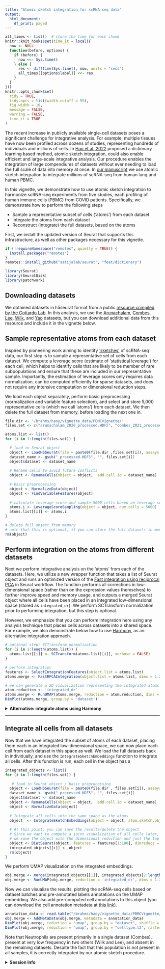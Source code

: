 ```yaml
---
title: "Atomic sketch integration for scRNA-seq data"
output:
  html_document:
    df_print: paged
---
```


```r
all_times <- list()  # store the time for each chunk
knitr::knit_hooks$set(time_it = local({
  now <- NULL
  function(before, options) {
    if (before) {
      now <<- Sys.time()
    } else {
      res <- difftime(Sys.time(), now, units = "secs")
      all_times[[options$label]] <<- res
    }
  }
}))
knitr::opts_chunk$set(
  tidy = TRUE,
  tidy.opts = list(width.cutoff = 95),
  fig.width = 10,
  message = FALSE,
  warning = FALSE,
  time_it = TRUE
)
```


The recent increase in publicly available single-cell datasets poses a significant challenge for integrative analysis. For example, multiple tissues have now been profiled across dozens of studies, representing hundreds of individuals and millions of cells. In [Hao et al, 2022](https://www.biorxiv.org/content/10.1101/2022.02.24.481684v1) proposed a dictionary learning based method, atomic sketch integration, could also enable efficient and large-scale integrative analysis. Our procedure enables the integration of large compendiums of datasets without ever needing to load the full scale of data into memory at once. In [our manuscript](https://www.biorxiv.org/content/10.1101/2022.02.24.481684v1) we use atomic sketch integration to integrate millions of scRNA-seq from human lung and human PBMC.
 
In this vignette, we demonstrate how to use atomic sketch integration to harmonize scRNA-seq experiments from five studies, each profiling of human immune cells (PBMC) from COVID patients. Specifically, we demonstrate how to perform the following steps

* Sample a representative subset of cells ('atoms') from each dataset
* Integrate the atoms from each dataset
* Reconstruct (integrate) the full datasets, based on the atoms

First, we install the updated version of Seurat that supports this infrastructure, as well as other packages necessary for this vignette.

```r
if (!requireNamespace("remotes", quietly = TRUE)) {
  install.packages("remotes")
}
remotes::install_github("satijalab/seurat", "feat/dictionary")
```

```r
library(Seurat)
library(SeuratDisk)
library(patchwork)
```

## Downloading datasets

We obtained datasets in h5seurat format from a public [resource compiled by the Gottardo Lab](https://atlas.fredhutch.org/fredhutch/covid/). In this analysis, we use the [Arunachalam](https://s3.us-west-2.amazonaws.com/atlas.fredhutch.org/data/hutch/covid19/downloads/arunachalam_2020_processed.HDF5), [Combes](https://s3.us-west-2.amazonaws.com/atlas.fredhutch.org/data/hutch/covid19/downloads/combes_2021_processed.HDF5), [Lee](https://s3.us-west-2.amazonaws.com/atlas.fredhutch.org/data/hutch/covid19/downloads/lee_2020_processed.HDF5), [Wilk](https://s3.us-west-2.amazonaws.com/atlas.fredhutch.org/data/hutch/covid19/downloads/wilk_2020_processed.HDF5), and [Yao](https://s3.us-west-2.amazonaws.com/atlas.fredhutch.org/data/hutch/covid19/downloads/yao_2021_processed.HDF5) datasets, but you can download additional data from this resource and include it in the vignette below.

## Sample representative atoms from each dataset

Inspired by pioneering work aiming to identify ['sketches'](https://www.sciencedirect.com/science/article/pii/S2405471219301528) of scRNA-seq data, our first step is to sample a representative set of cells from each dataset. We compute a leverage score (estimate of ['statistical leverage'](https://arxiv.org/abs/1109.3843)) for each cell, which helps to identify cells that are likely to be member of rare subpopulations and ensure that these are included in our representative sample. Importantly, the estimation of leverage scores only requires data normalization, can be computed efficiently for sparse datasets, and does not require any intensive computation or dimensional reduction steps.

We load each object separately, perform basic preprocessing (normalization and variable feature selection), and select and store 5,000 representative cells (which we call 'atoms') from each dataset. We then delete the full dataset from memory, before loading the next one in.

```r

file.dir <- '/brahms/haoy/vignette_data/PBMCVignette/'
files.set <- c("arunachalam_2020_processed.HDF5", "combes_2021_processed.HDF5","lee_2020_processed.HDF5","wilk_2020_processed.HDF5","yao_2021_processed.HDF5")

atoms.list <- list()
for (i in 1:length(files.set)) {

  # load in Seurat object
  object <- LoadH5Seurat(file = paste0(file.dir ,files.set[i]), assays = 'RNA')
  dataset_name <- gsub("_processed.HDF5", "", files.set[i])
  object$dataset <- dataset_name
  
  # Rename cells to avoid future conflicts
  object <- RenameCells(object = object,  add.cell.id = dataset_name)
  
  # basic preprocessing 
  object <- NormalizeData(object)
  object <- FindVariableFeatures(object)
  
  # calculate leverage score and sample 5000 cells based on leverage score
  atoms.i <- LeverageScoreSampling(object = object, num.cells = 5000)
  atoms.list[[i]] <- atoms.i
}

# delete full object from memory 
# note that this is optional, if you can store the full datasets in memory, you dont have to reload them later
rm(object)
```


## Perform integration on the atoms from different datasets

Next we perform integrative analysis on the 'atoms' from each of the datasets. Here, we utilize a new wrapper function that takes a list of Seurat object and runs an optimized version of the [Fast integration using reciprocal PCA](https://satijalab.org/seurat/articles/integration_rpca.html) in Seurat workflow. The function performs all corrections in low-dimensional space (rather than on the expression values themselves) to further improve speed and memory usage, and outputs a merged Seurat object where all cells have been placed in an integrated low-dimensional space (stored as `integrated_dr`). We perform SCTransform normalization prior to performing integration, but this step is optional.

However, we emphasize that you can perform integration here using any analysis technique that places cells across datasets into a shared space. For example, we also demonstrate below how to use [Harmony](https://github.com/immunogenomics/harmony), as an alternative integration approach.


```r
# optional step: SCTransform normalization
for (i in 1:length(atoms.list)) {
  atoms.list[[i]] <- SCTransform(atoms.list[[i]], verbose = FALSE)
}

# perform integration 
features <- SelectIntegrationFeatures(object.list = atoms.list)
atoms.merge <- FastRPCAIntegration(object.list = atoms.list, dims = 1:30, normalization.method = 'SCT', anchor.features = features)

# we can generate a 2D visualization representing the integrated atoms
atom.reduction <- 'integrated_dr'
atoms.merge <- RunUMAP(atoms.merge, reduction = atom.reduction, dims = 1:30, return.model = TRUE)
DimPlot(atoms.merge, group.by = 'dataset')
```

<details>
  <summary>**Alternative: integrate atoms using Harmony**</summary>

As an alternative approach to integrate atoms, and to demonstrate the flexibility of our atomic sketch procedure, we can also use the [Harmony within the Seurat workflow](https://github.com/immunogenomics/harmony) to integrate the atoms. The integration procedure returns a Seurat object with a low-dimensional space (stored as the `harmony` dimensional reduction) that jointly represents atoms from all datasets.

```r
library(harmony)
atoms.merge <- merge(atoms.list[[1]], atoms.list[2:length(atoms.list)])
VariableFeatures(atoms.merge) <- SelectIntegrationFeatures(object.list = atoms.list)
atoms.merge <- ScaleData(atoms.merge)
atoms.merge <- RunPCA(atoms.merge)
atoms.merge <- RunHarmony(atoms.merge, project.dim = FALSE, group.by.vars = 'dataset')
atom.reduction <- 'harmony'

atoms.merge <- RunUMAP(atoms.merge, reduction = atom.reduction, dims = 1:30, return.model = TRUE)
DimPlot(atoms.merge, group.by = 'dataset')
```

</details>

---

## Integrate all cells from all datasets

Now that we have integrated the subset of atoms of each dataset, placing them each in an integrated low-dimensional space, we can now place each cell from each dataset in this space as well. We load the full datasets back in individually, and use the `IntegrateSketchEmbeddings` function to integrate all cells. After this function is run, each cell in the object has a 

```r
integrated_objects <- list()
for (i in 1:length(files.set)) {
  
   # load in Seurat object / basic preprocessing 
  object <- LoadH5Seurat(file = paste0(file.dir , files.set[i]), assays = 'RNA')
  dataset_name <- gsub("_processed.HDF5", "", files.set[i])
  object$dataset <- dataset_name
  object <- RenameCells(object = object,  add.cell.id = dataset_name)
  object <- NormalizeData(object)
  
  # Integrate all cells into the same space as the atoms
  object  <- IntegrateSketchEmbeddings(object = object, atom.sketch.object = atoms.merge, atom.sketch.reduction = atom.reduction, features = features)
 
  # At this point, you can save the results/delete the object
  # Since we want to compute a joint visualization of all cells later, 
  # we save the object with the dimensional reduction and just the top 100 variable features
  object <- DietSeurat(object, features = features[1:100], dimreducs = 'integrated_dr')
  integrated_objects[[i]] <- object
  rm(object)
}
```

We perform UMAP visualization on the integrated embeddings.
```r
obj.merge <- merge(integrated_objects[[1]], integrated_objects[2:length(integrated_objects)], merge.dr = 'integrated_dr')
obj.merge <- RunUMAP(obj.merge, reduction = 'integrated_dr', dims = 1:30)
```

Now we can visualize the results, plotting the scRNA-seq cells based on dataset batches and pre-annotated labels annotations on the UMAP embedding. We also add pre-computed cell annotations to this object (you can download the cell annotation metadata at [this link](https://seurat.nygenome.org/vignette_data/atomic_integration/pbmc_annotations.txt)).

```r
annotation_data <- read.table("/brahms/haoy/vignette_data/PBMCVignette/pbmc_annotations.txt")
obj.merge <- AddMetaData(obj.merge, metadata = annotation_data)
DimPlot(obj.merge, reduction = "umap", group.by = "dataset", shuffle = TRUE, raster = FALSE)
DimPlot(obj.merge, reduction = "umap", group.by = "celltype.l2", raster = FALSE)
```

Note that Neutrophils are present primarily in a single dataset (Combes), present at very low frequency in two others (Wilk and Lee), and absent in the remaining datasets. Despite the fact that this population is not present in all samples, it is correctly integrated by our atomic sketch procedure.
 

<details>
  <summary>**Session Info**</summary>
```r
sessionInfo()
```
</details>
